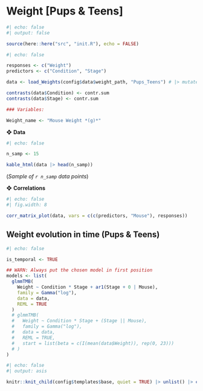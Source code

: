# Weight [Pups & Teens]

```r
#| echo: false
#| output: false

source(here::here("src", "init.R"), echo = FALSE)
```

```r
#| echo: false

responses <- c("Weight")
predictors <- c("Condition", "Stage")

data <- load_Weights(config$data$weight_path, "Pups_Teens") # |> mutate(Day = datawizard::center(Day))

contrasts(data$Condition) <- contr.sum
contrasts(data$Stage) <- contr.sum

### Variables:

Weight_name <- "Mouse Weight *(g)*"
```

❖ **Data**

```r
#| echo: false

n_samp <- 15

kable_html(data |> head(n_samp))
```

(*Sample of `r n_samp` data points*)

❖ **Correlations**

```r
#| echo: false
#| fig.width: 8

corr_matrix_plot(data, vars = c(c(predictors, "Mouse"), responses))
```


## Weight evolution in time (Pups & Teens)

```r
#| echo: false

is_temporal <- TRUE

## WARN: Always put the chosen model in first position
models <- list(
  glmmTMB(
    Weight ~ Condition * Stage + ar1(Stage + 0 | Mouse),
    family = Gamma("log"),
    data = data,
    REML = TRUE
  )
  # glmmTMB(
  #   Weight ~ Condition * Stage + (Stage || Mouse),
  #   family = Gamma("log"),
  #   data = data,
  #   REML = TRUE,
  #   start = list(beta = c(I(mean(data$Weight)), rep(0, 23)))
  # )
)
```

```r
#| echo: false
#| output: asis

knitr::knit_child(config$templates$base, quiet = TRUE) |> unlist() |> cat(sep = '\n')
```
